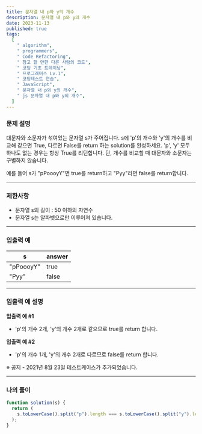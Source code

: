 ```yaml
---
title: 문자열 내 p와 y의 개수
description: 문자열 내 p와 y의 개수
date: 2023-11-13
published: true
tags:
  [
    " algorithm",
    " programmers",
    " Code Refactoring",
    " 참고 할 만한 다른 사람의 코드",
    " 코딩 기초 트레이닝",
    " 프로그래머스 Lv.1",
    " 코딩테스트 연습",
    " JavaScript",
    " 문자열 내 p와 y의 개수",
    " js 문자열 내 p와 y의 개수",
  ]
---
```


### 문제 설명

대문자와 소문자가 섞여있는 문자열 s가 주어집니다. s에 'p'의 개수와 'y'의 개수를 비교해 같으면 True, 다르면 False를 return 하는 solution를 완성하세요. 'p', 'y' 모두 하나도 없는 경우는 항상 True를 리턴합니다. 단, 개수를 비교할 때 대문자와 소문자는 구별하지 않습니다.

예를 들어 s가 "pPoooyY"면 true를 return하고 "Pyy"라면 false를 return합니다.

---

### 제한사항

- 문자열 s의 길이 : 50 이하의 자연수
- 문자열 s는 알파벳으로만 이루어져 있습니다.

---

### 입출력 예

| s         | answer |
| --------- | ------ |
| "pPoooyY" | true   |
| "Pyy"     | false  |

---

### 입출력 예 설명

**입출력 예 #1**

- 'p'의 개수 2개, 'y'의 개수 2개로 같으므로 true를 return 합니다.

**입출력 예 #2**

- 'p'의 개수 1개, 'y'의 개수 2개로 다르므로 false를 return 합니다.

※ 공지 - 2021년 8월 23일 테스트케이스가 추가되었습니다.

---

### 나의 풀이

```jsx
function solution(s) {
  return (
    s.toLowerCase().split("p").length === s.toLowerCase().split("y").length
  );
}
```
